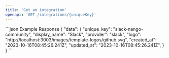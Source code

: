 ```yaml
---
title: 'Get an integration'
openapi: 'GET /integrations/{uniqueKey}'
---
```


<ResponseExample>
```json Example Response
{
  "data": {
    "unique_key": "slack-nango-community",
    "display_name": "Slack",
    "provider": "slack",
    "logo": "http://localhost:3003/images/template-logos/github.svg",
    "created_at": "2023-10-16T08:45:26.241Z",
    "updated_at": "2023-10-16T08:45:26.241Z",
  }
}
```
</ResponseExample>
